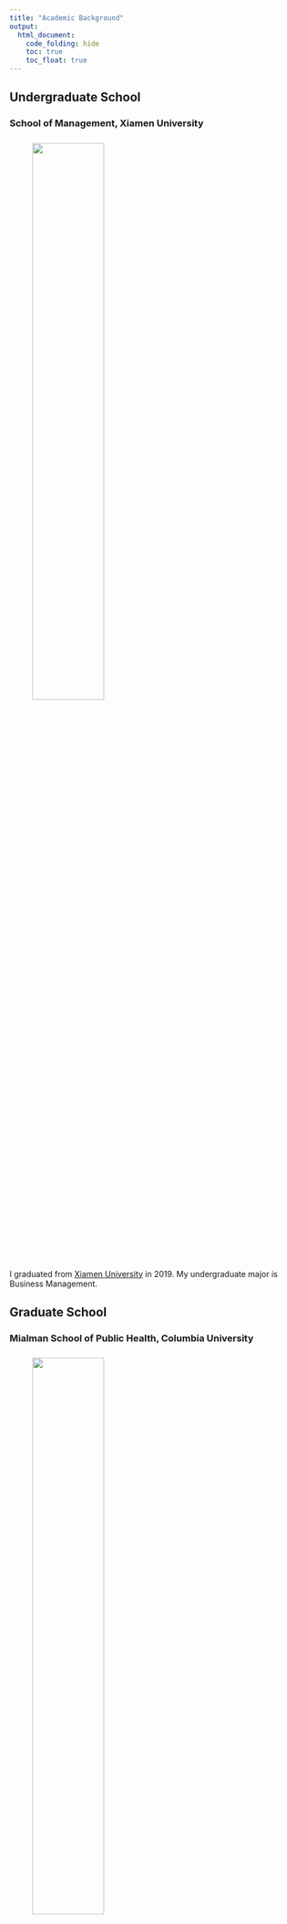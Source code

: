```yaml
---
title: "Academic Background"
output:
  html_document:
    code_folding: hide
    toc: true
    toc_float: true
---
```


## Undergraduate School

### School of Management, Xiamen University

<img src="pics/xmu.jpg" style="width:50%;length:75%;margin:8px 40px">

I graduated from [Xiamen University](https://en.xmu.edu.cn/) in 2019. My undergraduate major is Business Management.


## Graduate School

### Mialman School of Public Health, Columbia University

<img src="pics/mailman.jpg" style="width:50%;length:75%;margin:8px 40px">

Now I'm in the MS Program in Biostatistics at [Columbia Univeristy](https://www.columbia.edu/).

